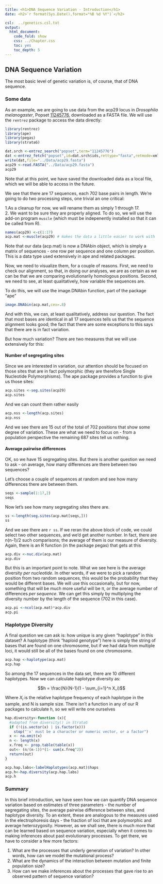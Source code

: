 ```yaml
---
title: <h1>DNA Sequence Variation - Introduction</h1>
date: <h2>`r format(Sys.Date(),format="%B %d %Y")`</h2>

csl:  ../genetics.csl.txt
output:
  html_document:
    code_fold: show
    css: ../Chapter.css
    toc: yes
    toc_depth: 5
---
```



## DNA Sequence Variation

The most basic level of genetic variation is, of course, that of DNA sequence.  

### Some data

As an example, we are going to use data from the acp29 locus in *Drosophila melanogaster*,  Popset [11245776](http://www.ncbi.nlm.nih.gov/popset/11245776), downloaded as a FASTA file.  We will use the `rentrez` package to access the data directly:

```r
library(rentrez)
library(ape)
library(pegas)
library(strataG)

dat.srch <-entrez_search("popset",term="11245776")
dat <-entrez_fetch("popset",id=dat.srch$ids,rettype="fasta",retmode=xml)
write(dat,file="../Data/acp29.fasta")
acp29 <-read.FASTA("../Data/acp29.fasta")
acp29
```


Note that at this point, we have saved the downloaded data as a local file, which we will be able to access in the future.

We see that there are 17 sequences, each 702 base pairs in length.  We're going to do two processing steps, one trivial an one critical:  

1.As a cleanup for now, we will rename them as simply 1 through 17.  
2.  We want to be sure they are properly aligned.  To do so, we will use the add-on program `muscle` (which must be indepenently installed so that it can be called from R).

```r
names(acp29) <-c(1:17)
acp.mat <-muscle(acp29) # makes the data a little easier to work with
```

Note that our data (acp.mat) is now a DNAbin object, which is simply a matrix of sequences - one row per sequence and one column per position.  This is a data type used extensively in ape and related packages. 

Now, we need to visualize them, for a couple of reasons.  First, we need to check our alignment, so that, in doing our analyses, we are as certain as we can be that we are comparing evolutionarily homologous positions.  Second, we need to see, at least qualitatively, how variable the sequences are.  

To do this, we will use the image.DNAbin function, part of the package "ape"
```r
image.DNAbin(acp.mat,cex=.8)
```
And with this, we can, at least qualitatively, address our question.  The fact that most bases are identical in all 17 sequences tells us that the sequence alignment looks good; the fact that there are some exceptions to this says that there are is in fact variation.

But how much variation?  There are two measures that we will use extensively for this:

#### Number of segregating sites

Since we are interested in variation, our attention should be focused on those sites that are in fact polymorphic (they are therefore Single Nucleotide Polymorphisms).  The ape package provides a function to give us those sites:

```r
acp.sites <-seg.sites(acp29)
acp.sites
```

And we can count them rather easily

```r
acp.nss <-length(acp.sites)
acp.nss
```

And we see there are 15 out of the total of 702 positions that show some degree of variation.  These are what we need to focus on - from a population perspective the remaining 687 sites tell us nothing.

#### Average pairwise differences

OK, so we have 15 segregating sites.  But there is another question we need to ask - on average, how many differences are there between two sequences?

Let's choose a couple of sequences at random and see how many differences there are between them.

```r

seqs <-sample(1:17,2)
seqs
```

Now let's see how many segregating sites there are.

```r
ss <-length(seg.sites(acp.mat[seqs,]))
ss
```
And we see there are `r ss`.  If we reran the above block of code, we could select two other sequences, and we'd get another number.  In fact, there are n(n-1)/2 such comparisons; the average of them is our measure of diversity.  Again, there is an R function (in the package pegas) that gets at this

```r
acp.div <-nuc.div(acp.mat)
acp.div
```
But this is an important point to note.  What we see here is the average diversity *per nucleotide*.  In other words, if we were to pick a random position from two random sequences, this would be the probability that they would be different bases.  We will use this occasionally, but for now, something that will be much more useful will be π, or the average number of differences *per sequence*.  We can get this simply by multiplying the diversity number by the length of the sequence (702 in this case).

```r
acp.pi <-ncol(acp.mat)*acp.div
acp.pi
```

### Haplotype Diversity

A final question we can ask is: how unique is any given "haplotype" in this dataset? A haplotype (think "haploid genotype") here is simply the string of bases that are found on one chromosome, but if we had data from multiple loci, it would still be all of the bases found on one chromosome.

```r
acp.hap <-haplotype(acp.mat)
acp.hap
```

So among the 17 sequences in the data set, there are 10 different haplotypes. Now we can calculate haplotype diversity as:

$$h = \frac{N}{N-1}(1 - \sum_{i=1}^n X_i)$$

Where $X_i$ is the relative haplotype frequency of each haplotype in the sample, and N is sample size. There isn't a function in any of our R packages to calculate h, so we will write one ourselves

```r


hap.diversity<-function (x){ 
  #adapted from diversity() in StrataG
  if (!(is.vector(x) | is.factor(x))) 
    stop("'x' must be a character or numeric vector, or a factor")
  x <- na.omit(x)
  n <- length(x)
  x.freq <- prop.table(table(x))
  out<- (n/(n-1))*(1- sum(x.freq^2))
  return(out)
}

acp.hap.labs<-labelHaplotypes(acp.mat)$haps
acp.h<-hap.diversity(acp.hap.labs)
acp.h
```

### Summary

In this brief introduction, we have seen how we can quantify DNA sequence variation based on estimates of three parameters - the number of segregating sites, the average pairwise difference between sites, and haplotype diversity.  To an extent, these are analogous to the measures used in the electrophoresis days - the fraction of loci that are polymorphic and average heterozygosity.  However, as we shall see, there is much more that can be learned based on sequence variation, especially when it comes to making inferences about past evolutionary processes.  To get there, we have to consider a few more factors:

1.  What are the processes that underly generation of variation?  In other words, how can we model the mutational process?
2.  What are the dynamics of the interaction between mutation and finite population size?
3.  How can we make inferences about the processes that gave rise to an observed pattern of sequence variation?

